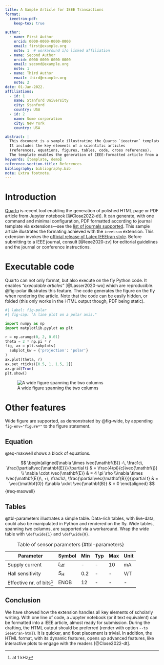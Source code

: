 ```yaml
---
title: A Sample Article for IEEE Transactions
format:
  ieeetran-pdf:
    keep-tex: true
    
author:
  - name: First Author
    orcid: 0000-0000-0000-0000
    email: first@example.org
    note: 1  # workaround i/o linked affiliation
  - name: Second Author
    orcid: 0000-0000-0000-0000
    email: second@example.org
    note: 1
  - name: Third Author
    email: third@example.org
    note: 2
date: 01-Jan-2022.
affiliations:
  - id: 1
    name: Stanford University
    city: Stanford
    country: USA
  - id: 2
    name: Some corporation
    city: New York
    country: USA

abstract: |
  This document is a sample illustrating the Quarto `ieeetran` template.
  It includes the key elements of a scientific articles 
  (references, equations, figures, tables, code, cross references).
  The template enables the generation of IEEE-formatted article from a Jupypter notebook.
keywords: [template, demo]
reference-section-title: References
bibliography: bibliography.bib
note: Extra footnote.
---
```


# Introduction {#sec-intro}

[Quarto](https://quarto.org/) is recent tool enabling the generation of polished HTML page or PDF article from Jupyter notebook [@Close2022-dt].
It can generate, with one command and minimal configuration, 
PDF formatted according to journal template via extensions---see the [list of journals supported](https://github.com/quarto-journals/).
This sample article illustrates the formating achieved with the `ieeetran` extension.
This extension invokes the [official release of Latex IEEEtran style](https://www.ctan.org/tex-archive/macros/latex/contrib/IEEEtran/).
Before submitting to a IEEE journal, consult [@Ieee2020-zv] for editorial guidelines and the journal or conference instructions.

\muted{\lipsum[1-2]}

# Executable code

Quarto can not only format, but also execute on the fly Python code.
It enables *"executable articles"* [@Lasser2020-wo] which are reproducible.
@fig-polar illustrates this feature.
The code generates the figure on the fly when rendering the article.
Note that the code can be easily hidden, or folded (this only works in the HTML output though, PDF being static).

```python
#| label: fig-polar
#| fig-cap: "A line plot on a polar axis."

import numpy as np
import matplotlib.pyplot as plt

r = np.arange(0, 2, 0.01)
theta = 2 * np.pi * r
fig, ax = plt.subplots(
  subplot_kw = {'projection': 'polar'} 
)
ax.plot(theta, r)
ax.set_rticks([0.5, 1, 1.5, 2])
ax.grid(True)
plt.show()
```

![A wide figure spanning the two columns](fig-wide.png){#fig-wide fig-env="figure*"}

# Other features {#sec-feature}

Wide figure are supported, as demonstrated by @fig-wide, by appending `fig-env="figure*"` to the figure statement.


\muted{\lipsum[1-2]}

## Equation

@eq-maxwell shows a block of equations.

$$
 \begin{aligned}\nabla \times \vec{\mathbf{B}} -\, \frac1c\, \frac{\partial\vec{\mathbf{E}}}{\partial t} & = \frac{4\pi}{c}\vec{\mathbf{j}} \\   \nabla \cdot \vec{\mathbf{E}} & = 4 \pi \rho \\\nabla \times \vec{\mathbf{E}}\, +\, \frac1c\, \frac{\partial\vec{\mathbf{B}}}{\partial t} & = \vec{\mathbf{0}} \\\nabla \cdot \vec{\mathbf{B}} & = 0 \end{aligned} 
$$ {#eq-maxwell}


## Tables

@tbl-parameters illustrates a simple table.
Data-rich tables, with live-data, could also be manipulated in Python and rendered on the fly.
Wide tables, spanning two columns, are supported via a workaround.
Wrap the wide table with `\def\wide{1}` and `\def\wide{0}`.


|        Parameter         |     Symbol     | Min | Typ | Max | Unit |
| ------------------------ | -------------- | --- | --- | --- | ---- |
| Supply current           | $i_\text{off}$ | -   | -   | 10  | mA   |
| Hall sensitivity         | $S_\text{H}$   | 0.2 | -   | -   | V/T  |
| Effective nr. of bits[^1]| $\text{ENOB}$  | 12  | -   | -   | -    |


: Table of sensor parameters {#tbl-parameters}

[^1]: at 1 kHz

## Conclusion

We have showed how the extension handles all key elements of scholarly writing.
With one line of code, a Jupyter notebook (or it text equivalent) can be formatted into a IEEE article, almost ready for submission.
During the drafting, the HTML output should be preferred (render with option `--to ieeetran-html`).
It is quicker, and float placement is trivial.
In addition, the HTML format, with its dynamic features, opens up advanced features, like interactive plots to engage with the readers [@Close2022-dt].






